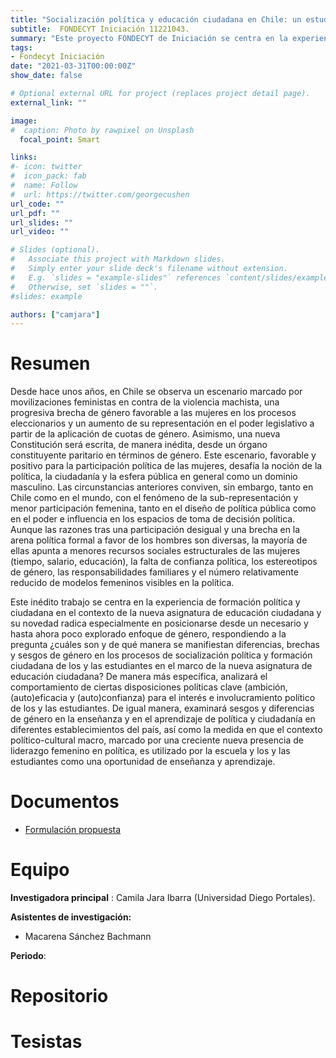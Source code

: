 ```yaml
---
title: "Socialización política y educación ciudadana en Chile: un estudio sobre diferencias, brechas y sesgos de género en el contexto escolar."
subtitle:  FONDECYT Iniciación 11221043.
summary: "Este proyecto FONDECYT de Iniciación se centra en la experiencia de formación política y ciudadana en el contexto de la nueva asignatura de educación ciudadana y su novedad radica especialmente en posicionarse desde un necesario y hasta ahora poco explorado enfoque de género, respondiendo a la pregunta ¿cuáles son y de qué manera se manifiestan diferencias, brechas y sesgos de género en los procesos de socialización política y formación ciudadana de los y las estudiantes en el marco de la nueva asignatura de educación ciudadana? De manera más específica, analizará el comportamiento de ciertas disposiciones políticas clave (ambición, (auto)eficacia y (auto)confianza) para el interés e involucramiento político de los y las estudiantes."
tags:
- Fondecyt Iniciación
date: "2021-03-31T00:00:00Z"
show_date: false

# Optional external URL for project (replaces project detail page).
external_link: ""

image:
#  caption: Photo by rawpixel on Unsplash
  focal_point: Smart

links:
#- icon: twitter
#  icon_pack: fab
#  name: Follow
#  url: https://twitter.com/georgecushen
url_code: ""
url_pdf: ""
url_slides: ""
url_video: ""

# Slides (optional).
#   Associate this project with Markdown slides.
#   Simply enter your slide deck's filename without extension.
#   E.g. `slides = "example-slides"` references `content/slides/example-slides.md`.
#   Otherwise, set `slides = ""`.
#slides: example

authors: ["camjara"]
---
```


# Resumen


Desde hace unos años, en Chile se observa un escenario marcado por movilizaciones feministas en contra de la violencia machista, una progresiva brecha de género favorable a las mujeres en los procesos eleccionarios y un aumento de su representación en el poder legislativo a partir de la aplicación de cuotas de género. Asimismo, una nueva Constitución será escrita, de manera inédita, desde un órgano constituyente paritario en términos de género. Este escenario, favorable y positivo para la participación política de las mujeres, desafía la noción de la política, la ciudadanía y la esfera pública en general como un dominio masculino. Las circunstancias anteriores conviven, sin embargo, tanto en Chile como en el mundo, con el fenómeno de la sub-representación y menor participación femenina, tanto en el diseño de política pública como en el poder e influencia en los espacios de toma de decisión política. Aunque las razones tras una participación desigual y una brecha en la arena política formal a favor de los hombres son diversas, la mayoría de ellas apunta a menores recursos sociales estructurales de las mujeres (tiempo, salario, educación), la falta de confianza política, los estereotipos de género, las responsabilidades familiares y el número relativamente reducido de modelos femeninos visibles en la política.

Este inédito trabajo se centra en la experiencia de formación política y ciudadana en el contexto de la nueva asignatura de educación ciudadana y su novedad radica especialmente en posicionarse desde un necesario y hasta ahora poco explorado enfoque de género, respondiendo a la pregunta ¿cuáles son y de qué manera se manifiestan diferencias, brechas y sesgos de género en los procesos de socialización política y formación ciudadana de los y las estudiantes en el marco de la nueva asignatura de educación ciudadana? De manera más específica, analizará el comportamiento de ciertas disposiciones políticas clave (ambición, (auto)eficacia y (auto)confianza) para el interés e involucramiento político de los y las estudiantes. De igual manera, examinará sesgos y diferencias de género en la enseñanza y en el aprendizaje de política y ciudadanía en diferentes establecimientos del país, así como la medida en que el contexto político-cultural macro, marcado por una creciente nueva presencia de liderazgo femenino en política, es utilizado por la escuela y los y las estudiantes como una oportunidad de enseñanza y aprendizaje.

# Documentos

- [Formulación propuesta](formulacion-inic-camila.pdf)

# Equipo

**Investigadora principal** : Camila Jara Ibarra (Universidad Diego Portales).

**Asistentes de investigación:**

- Macarena Sánchez Bachmann

**Periodo**: 


# Repositorio


# Tesistas
